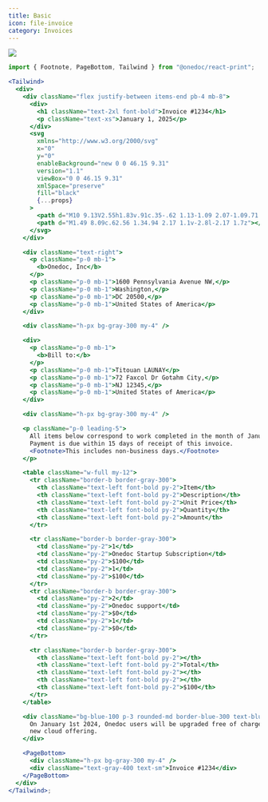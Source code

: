 ```yaml
---
title: Basic
icon: file-invoice
category: Invoices
---
```


<Frame type="glass"><img src="../../images/previews/ui-templates-invoice-b87296fc/document.1.jpg" style={{ maxHeight: '600px', borderRadius: "0.25rem", overflow: "hidden" }} /></Frame>

```jsx
import { Footnote, PageBottom, Tailwind } from "@onedoc/react-print";

<Tailwind>
  <div>
    <div className="flex justify-between items-end pb-4 mb-8">
      <div>
        <h1 className="text-2xl font-bold">Invoice #1234</h1>
        <p className="text-xs">January 1, 2025</p>
      </div>
      <svg
        xmlns="http://www.w3.org/2000/svg"
        x="0"
        y="0"
        enableBackground="new 0 0 46.15 9.31"
        version="1.1"
        viewBox="0 0 46.15 9.31"
        xmlSpace="preserve"
        fill="black"
        {...props}
      >
        <path d="M10 9.13V2.55h1.83v.91c.35-.62 1.13-1.09 2.07-1.09.71 0 1.32.24 1.81.71s.74 1.15.74 2.03v4.02h-1.88V5.6c0-.96-.5-1.5-1.28-1.5-.85 0-1.42.62-1.42 1.55v3.48H10zM23.84 6.48h-4.83c.23.83.83 1.24 1.79 1.24.74 0 1.43-.22 2.05-.64l.74 1.28c-.8.61-1.76.91-2.88.91-1.16 0-2.05-.34-2.67-1-.61-.66-.92-1.47-.92-2.45 0-1 .32-1.81.96-2.46.64-.66 1.48-.98 2.51-.98.97 0 1.76.3 2.39.89.62.59.94 1.39.94 2.41-.01.23-.04.5-.08.8zM19 5.13h3.09c-.18-.76-.73-1.22-1.51-1.22-.76 0-1.38.46-1.58 1.22zM29.43 0h1.88v9.13h-1.82v-.71c-.52.59-1.16.88-1.96.88-.92 0-1.69-.32-2.31-.98-.61-.66-.92-1.47-.92-2.47 0-.98.31-1.8.92-2.46.62-.66 1.39-1 2.31-1 .74 0 1.38.26 1.89.8V0zm-.39 4.6c-.31-.34-.71-.5-1.2-.5s-.89.17-1.21.5c-.31.34-.47.74-.47 1.22 0 .49.16.91.47 1.25.32.34.72.5 1.21.5s.89-.17 1.2-.5c.32-.34.48-.76.48-1.25 0-.47-.15-.88-.48-1.22zM33.03 8.31c-.66-.67-.98-1.5-.98-2.47s.32-1.8.98-2.46c.66-.67 1.51-1.01 2.55-1.01 1.04 0 1.91.34 2.57 1.01.66.66 1 1.49 1 2.46s-.34 1.8-1 2.47c-.66.66-1.52 1-2.57 1-1.04 0-1.89-.34-2.55-1zm3.74-3.68c-.32-.34-.72-.5-1.19-.5s-.86.17-1.19.5c-.32.32-.48.73-.48 1.2 0 .49.16.9.48 1.24.32.32.72.49 1.19.49s.86-.17 1.19-.49c.32-.34.49-.74.49-1.24 0-.47-.17-.88-.49-1.2zM40.5 8.31c-.65-.65-.97-1.47-.97-2.48s.32-1.83.98-2.47c.66-.65 1.5-.97 2.54-.97 1.36 0 2.55.67 3.09 1.87l-1.5.8c-.38-.62-.9-.94-1.56-.94-.49 0-.89.17-1.21.49-.32.32-.48.73-.48 1.21 0 .49.16.91.47 1.24.32.32.72.48 1.2.48.66 0 1.27-.38 1.55-.92l1.52.9c-.58 1.07-1.74 1.75-3.12 1.75-1.02 0-1.86-.32-2.51-.96zM9.26 4.7c0-1.29-.44-2.36-1.34-3.25C7.03.55 5.94.1 4.63.1c-1.3 0-2.39.45-3.29 1.35C.45 2.34 0 3.43 0 4.71c0 .37.05.72.12 1.05l4.3-3.39h2.22v6.46c.47-.22.9-.5 1.29-.88.89-.89 1.33-1.97 1.33-3.25z"></path>
        <path d="M1.49 8.09c.62.56 1.34.94 2.17 1.1v-2.8l-2.17 1.7z"></path>
      </svg>
    </div>

    <div className="text-right">
      <p className="p-0 mb-1">
        <b>Onedoc, Inc</b>
      </p>
      <p className="p-0 mb-1">1600 Pennsylvania Avenue NW,</p>
      <p className="p-0 mb-1">Washington,</p>
      <p className="p-0 mb-1">DC 20500,</p>
      <p className="p-0 mb-1">United States of America</p>
    </div>

    <div className="h-px bg-gray-300 my-4" />

    <div>
      <p className="p-0 mb-1">
        <b>Bill to:</b>
      </p>
      <p className="p-0 mb-1">Titouan LAUNAY</p>
      <p className="p-0 mb-1">72 Faxcol Dr Gotahm City,</p>
      <p className="p-0 mb-1">NJ 12345,</p>
      <p className="p-0 mb-1">United States of America</p>
    </div>

    <div className="h-px bg-gray-300 my-4" />

    <p className="p-0 leading-5">
      All items below correspond to work completed in the month of January 2024.
      Payment is due within 15 days of receipt of this invoice.
      <Footnote>This includes non-business days.</Footnote>
    </p>

    <table className="w-full my-12">
      <tr className="border-b border-gray-300">
        <th className="text-left font-bold py-2">Item</th>
        <th className="text-left font-bold py-2">Description</th>
        <th className="text-left font-bold py-2">Unit Price</th>
        <th className="text-left font-bold py-2">Quantity</th>
        <th className="text-left font-bold py-2">Amount</th>
      </tr>

      <tr className="border-b border-gray-300">
        <td className="py-2">1</td>
        <td className="py-2">Onedoc Startup Subscription</td>
        <td className="py-2">$100</td>
        <td className="py-2">1</td>
        <td className="py-2">$100</td>
      </tr>
      <tr className="border-b border-gray-300">
        <td className="py-2">2</td>
        <td className="py-2">Onedoc support</td>
        <td className="py-2">$0</td>
        <td className="py-2">1</td>
        <td className="py-2">$0</td>
      </tr>

      <tr className="border-b border-gray-300">
        <th className="text-left font-bold py-2"></th>
        <th className="text-left font-bold py-2">Total</th>
        <th className="text-left font-bold py-2"></th>
        <th className="text-left font-bold py-2"></th>
        <th className="text-left font-bold py-2">$100</th>
      </tr>
    </table>

    <div className="bg-blue-100 p-3 rounded-md border-blue-300 text-blue-800 text-sm">
      On January 1st 2024, Onedoc users will be upgraded free of charge to our
      new cloud offering.
    </div>

    <PageBottom>
      <div className="h-px bg-gray-300 my-4" />
      <div className="text-gray-400 text-sm">Invoice #1234</div>
    </PageBottom>
  </div>
</Tailwind>;

```

